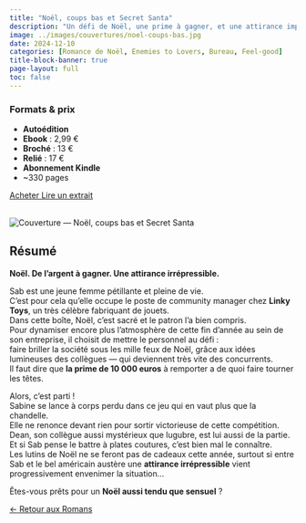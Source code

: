 ---
title: "Noël, coups bas et Secret Santa"
description: "Un défi de Noël, une prime à gagner, et une attirance impossible à ignorer…"
image: ../images/couvertures/noel-coups-bas.jpg
date: 2024-12-10
categories: [Romance de Noël, Enemies to Lovers, Bureau, Feel-good]
title-block-banner: true
page-layout: full
toc: false
---

<!-- ===== 1) FORMATS & PRIX EN PREMIER ===== -->
<section class="formats-prix-modern">

<div class="prix-left">
  <h3>Formats & prix</h3>
  <ul>
    <li><strong>Autoédition</strong></li>
    <li><strong>Ebook</strong> : 2,99 €</li>
    <li><strong>Broché</strong> : 13 €</li>
    <li><strong>Relié</strong> : 17 €</li>
    <li><strong>Abonnement Kindle</strong></li>
    <li>~330 pages</li>
  </ul>
</div>

<div class="prix-right">
  <a class="btn btn-primary"
     href="https://amzn.eu/d/g3qtIxi"
     target="_blank" rel="noopener noreferrer" role="button" aria-label="Acheter Noël, coups bas et Secret Santa sur Amazon">
     Acheter
  </a>
  <a class="btn btn-secondary"
     href="https://mogadarr.github.io/lire-mogadarr/romans/extraits/extrait-noel-coups-bas.html"
     role="button"
     aria-label="Lire un extrait de Noël, coups bas et Secret Santa">
     Lire un extrait
  </a>
  <br></br>
</div>

</section>

<!-- ===== 2) DEUX COLONNES (PHOTO À GAUCHE, TEXTE À DROITE) ===== -->
<section class="book-two-col reverse">

<div class="book-cover">
  <img src="../images/couvertures/noel-coups-bas.jpg" alt="Couverture — Noël, coups bas et Secret Santa">
</div>

<div class="resume">

## Résumé

**Noël. De l'argent à gagner. Une attirance irrépressible.**

Sab est une jeune femme pétillante et pleine de vie.  
C’est pour cela qu’elle occupe le poste de community manager chez **Linky Toys**, un très célèbre fabriquant de jouets.  
Dans cette boîte, Noël, c’est sacré et le patron l’a bien compris.  
Pour dynamiser encore plus l’atmosphère de cette fin d’année au sein de son entreprise, il choisit de mettre le personnel au défi :  
faire briller la société sous les mille feux de Noël, grâce aux idées lumineuses des collègues — qui deviennent très vite des concurrents.  
Il faut dire que **la prime de 10 000 euros** à remporter a de quoi faire tourner les têtes.

Alors, c’est parti !  
Sabine se lance à corps perdu dans ce jeu qui en vaut plus que la chandelle.  
Elle ne renonce devant rien pour sortir victorieuse de cette compétition.  
Dean, son collègue aussi mystérieux que lugubre, est lui aussi de la partie.  
Et si Sab pense le battre à plates coutures, c’est bien mal le connaître.  
Les lutins de Noël ne se feront pas de cadeaux cette année, surtout si entre Sab et le bel américain austère une **attirance irrépressible** vient progressivement envenimer la situation...

Êtes-vous prêts pour un **Noël aussi tendu que sensuel** ?

</div>

</section>

<!-- ===== 3) RETOUR ===== -->
<div class="back-home">
  <a href="../romans/index.qmd" class="btn-back" role="button" aria-label="Retour aux Romans">
    <span class="arrow">←</span> Retour aux Romans
  </a>
</div>
